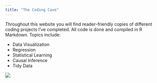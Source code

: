 ```yaml
---
title: "The Coding Cave"
---
```


<right>  Throughout this website you will find reader-friendly copies of different coding projects I've completed. All code is done and compiled in R Markdown. Topics include:

* Data Visualization
* Regression
* Statistical Learning
* Causal Inference
* Tidy Data </right>

<img src = "r hex sticker.png">

